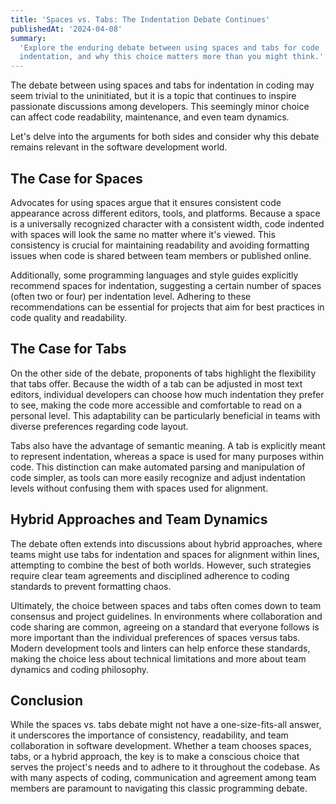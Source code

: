 ```yaml
---
title: 'Spaces vs. Tabs: The Indentation Debate Continues'
publishedAt: '2024-04-08'
summary:
  'Explore the enduring debate between using spaces and tabs for code
  indentation, and why this choice matters more than you might think.'
---
```


The debate between using spaces and tabs for indentation in coding may seem
trivial to the uninitiated, but it is a topic that continues to inspire
passionate discussions among developers. This seemingly minor choice can affect
code readability, maintenance, and even team dynamics.

Let's delve into the arguments for both sides and consider why this debate
remains relevant in the software development world.

## The Case for Spaces

Advocates for using spaces argue that it ensures consistent code appearance
across different editors, tools, and platforms. Because a space is a universally
recognized character with a consistent width, code indented with spaces will
look the same no matter where it's viewed. This consistency is crucial for
maintaining readability and avoiding formatting issues when code is shared
between team members or published online.

Additionally, some programming languages and style guides explicitly recommend
spaces for indentation, suggesting a certain number of spaces (often two or
four) per indentation level. Adhering to these recommendations can be essential
for projects that aim for best practices in code quality and readability.

## The Case for Tabs

On the other side of the debate, proponents of tabs highlight the flexibility
that tabs offer. Because the width of a tab can be adjusted in most text
editors, individual developers can choose how much indentation they prefer to
see, making the code more accessible and comfortable to read on a personal
level. This adaptability can be particularly beneficial in teams with diverse
preferences regarding code layout.

Tabs also have the advantage of semantic meaning. A tab is explicitly meant to
represent indentation, whereas a space is used for many purposes within code.
This distinction can make automated parsing and manipulation of code simpler, as
tools can more easily recognize and adjust indentation levels without confusing
them with spaces used for alignment.

## Hybrid Approaches and Team Dynamics

The debate often extends into discussions about hybrid approaches, where teams
might use tabs for indentation and spaces for alignment within lines, attempting
to combine the best of both worlds. However, such strategies require clear team
agreements and disciplined adherence to coding standards to prevent formatting
chaos.

Ultimately, the choice between spaces and tabs often comes down to team
consensus and project guidelines. In environments where collaboration and code
sharing are common, agreeing on a standard that everyone follows is more
important than the individual preferences of spaces versus tabs. Modern
development tools and linters can help enforce these standards, making the
choice less about technical limitations and more about team dynamics and coding
philosophy.

## Conclusion

While the spaces vs. tabs debate might not have a one-size-fits-all answer, it
underscores the importance of consistency, readability, and team collaboration
in software development. Whether a team chooses spaces, tabs, or a hybrid
approach, the key is to make a conscious choice that serves the project's needs
and to adhere to it throughout the codebase. As with many aspects of coding,
communication and agreement among team members are paramount to navigating this
classic programming debate.
